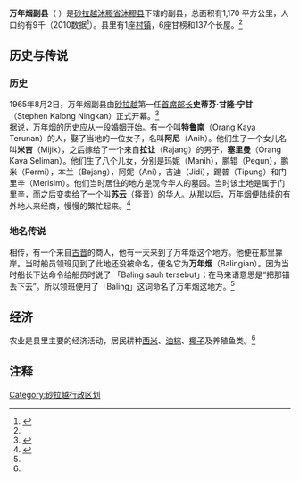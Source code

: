 {{noteTA|G1=melayu}}
{{Infobox Settlement
|name=万年烟副县
|official_name=Daerah Kecil Balingian
|image_blank_emblem = Flag of Sarawak.svg
|blank_emblem_type = 砂拉越
|image_map = 
|mapsize=225px
|subdivision_type=州属
|subdivision_name=[[砂拉越|砂拉越]]
|subdivision_type1=省
|subdivision_name1=[[沐膠省|沐膠省]]
|subdivision_type2=县
|subdivision_name2=[[沐膠县|沐膠县]]
|area_total_km2 = 1170.00
|population_total = 9052
|population_density_km2 = auto
|population_as_of = 2010
|blank2_name = 族群
|blank2_info = [[伊班族|伊班人]] (53.7%), [[馬蘭諾族|馬蘭諾人]] (18.1%), [[外国人|外国人]] (16.3%), [[华人|华人]] (6.3%), [[马来人|马来人]] (3.0%) 与 其他 (2.6%)
|seat_type =县城
|seat = [[万年烟|万年烟]]镇
|parts_type = 地方政府
|parts = 拉叻与沐膠县议会 ''Dalat & Mukah District Council''
|website=
}}

'''万年烟副县'''（''{{lang-en|Balingian Sub-District}} {{lang-ms|Daerah Kecil Balingian}}''）是[[砂拉越|砂拉越]][[沐膠省|沐膠省]][[沐膠县|沐膠县]]下辖的副县，总面积有1,170 平方公里，人口约有9千（2010数据<ref name="balingian1">{{Cite web |url=http://www.statistics.gov.my/portal/index.php?option=com_content&view=article&id=1354&Itemid=111&lang=en |publisher=马来西亚国家统计局 |title=2010年马来西亚地方政府人口分布 |page= |date=2010年更新 |accessdate=2012年2月26日 |deadurl=yes |archiveurl=https://web.archive.org/web/20141114002922/http://www.statistics.gov.my/portal/index.php?option=com_content&view=article&id=1354&Itemid=111&lang=en |archivedate=2014年11月14日 }}{{ms}}{{en}}</ref>）。县里有1座[[村镇|村镇]]，6座甘榜和137个长屋。<ref name="balingian2"/>

== 历史与传说 ==
=== 历史 ===
1965年8月2日，万年烟副县由[[砂拉越|砂拉越]]第一任[[首席部长|首席部长]]'''史蒂芬·甘隆·宁甘'''（Stephen Kalong Ningkan）正式开幕。<ref name="balingian2">{{cite web | title = 万年烟副县 | publisher = Rakan Sarawak | date = 2002年9月更新 | url = http://www.emoss.com.my/info/rakansarawak/092002/subdistrict/index.shtml | accessdate = 2012年2月26日 | deadurl = yes | archiveurl = https://web.archive.org/web/20060528071840/http://www.emoss.com.my/info/rakansarawak/092002/subdistrict/index.shtml | archivedate = 2006年5月28日 }}</ref><br />
据说，万年烟的历史应从一段婚姻开始。有一个叫'''特鲁南'''（Orang Kaya Terunan）的人，娶了当地的一位女子，名叫'''阿尼'''（Anih）。他们生了一个女儿名叫'''米吉'''（Mijik），之后嫁给了一个来自'''拉让'''（Rajang）的男子，'''塞里曼'''（Orang Kaya Seliman）。他们生了八个儿女，分别是玛妮（Manih），鹏辊（Pegun），鹏米（Permi），本兰（Bejang），阿妮（Ani），吉迪（Jidi），踢普（Tipung）和门里辛（Merisim）。他们当时居住的地方是现今华人的墓园。当时该土地是属于门里辛，而之后变卖给了一个叫'''苏云'''（择音）的华人。从那以后，万年烟便陆续的有外地人来经商，慢慢的繁忙起来。<ref name="balingian3">{{cite web | title = 万年烟副县历史 | publisher = Suruhanjaya Komunikasi dan Multimedia Malaysia (SKMM) 和 TM Berhad | date =2002-02-26| url = http://balingian.pjk.com.my/index.php?option=com_content&task=view&id=23&Itemid=52 | accessdate = 2012年2月26日 | deadurl = yes | archiveurl = https://archive.is/20130502024349/http://balingian.pjk.com.my/index.php?option=com_content&task=view&id=23&Itemid=52 | archivedate = 2013年5月2日 }}{{ms}}</ref>

=== 地名传说 ===
相传，有一个来自[[古晋|古晋]]的商人，他有一天来到了万年烟这个地方。他便在那里靠岸。当时船员领班见到了此地还没被命名，便名它为'''万年烟'''（Balingian）。因为当时船长下达命令给船员时说了:「Baling sauh tersebut」；在马来语意思是“把那锚丢下去”。所以领班便用了「Baling」这词命名了万年烟这地方。<ref name="balingian3"/>

== 经济 ==
农业是县里主要的经济活动，居民耕种[[西米|西米]]、[[油棕|油棕]]、[[椰子|椰子]]及养殖鱼类。<ref name="balingian2"/>

== 注释 ==
{{reflist}}

{{砂拉越}}

[[Category:砂拉越行政区划|Category:砂拉越行政区划]]